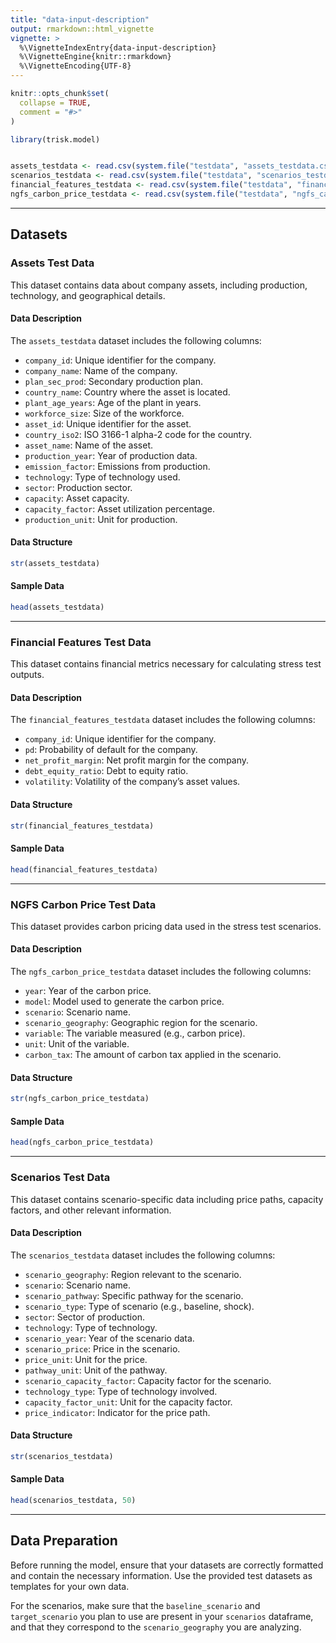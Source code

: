 ```yaml
---
title: "data-input-description"
output: rmarkdown::html_vignette
vignette: >
  %\VignetteIndexEntry{data-input-description}
  %\VignetteEngine{knitr::rmarkdown}
  %\VignetteEncoding{UTF-8}
---
```


```r
knitr::opts_chunk$set(
  collapse = TRUE,
  comment = "#>"
)
```

```r
library(trisk.model)


assets_testdata <- read.csv(system.file("testdata", "assets_testdata.csv", package = "trisk.model"))
scenarios_testdata <- read.csv(system.file("testdata", "scenarios_testdata.csv", package = "trisk.model"))
financial_features_testdata <- read.csv(system.file("testdata", "financial_features_testdata.csv", package = "trisk.model"))
ngfs_carbon_price_testdata <- read.csv(system.file("testdata", "ngfs_carbon_price_testdata.csv", package = "trisk.model"))
```

---

## Datasets

### Assets Test Data

This dataset contains data about company assets, including production, technology, and geographical details.

#### Data Description

The `assets_testdata` dataset includes the following columns:

- `company_id`: Unique identifier for the company.
- `company_name`: Name of the company.
- `plan_sec_prod`: Secondary production plan.
- `country_name`: Country where the asset is located.
- `plant_age_years`: Age of the plant in years.
- `workforce_size`: Size of the workforce.
- `asset_id`: Unique identifier for the asset.
- `country_iso2`: ISO 3166-1 alpha-2 code for the country.
- `asset_name`: Name of the asset.
- `production_year`: Year of production data.
- `emission_factor`: Emissions from production.
- `technology`: Type of technology used.
- `sector`: Production sector.
- `capacity`: Asset capacity.
- `capacity_factor`: Asset utilization percentage.
- `production_unit`: Unit for production.

#### Data Structure

```r
str(assets_testdata)
```

#### Sample Data

```r
head(assets_testdata)
```

---

### Financial Features Test Data

This dataset contains financial metrics necessary for calculating stress test outputs.

#### Data Description

The `financial_features_testdata` dataset includes the following columns:

- `company_id`: Unique identifier for the company.
- `pd`: Probability of default for the company.
- `net_profit_margin`: Net profit margin for the company.
- `debt_equity_ratio`: Debt to equity ratio.
- `volatility`: Volatility of the company's asset values.

#### Data Structure

```r
str(financial_features_testdata)
```

#### Sample Data

```r
head(financial_features_testdata)
```

---

### NGFS Carbon Price Test Data

This dataset provides carbon pricing data used in the stress test scenarios.

#### Data Description

The `ngfs_carbon_price_testdata` dataset includes the following columns:

- `year`: Year of the carbon price.
- `model`: Model used to generate the carbon price.
- `scenario`: Scenario name.
- `scenario_geography`: Geographic region for the scenario.
- `variable`: The variable measured (e.g., carbon price).
- `unit`: Unit of the variable.
- `carbon_tax`: The amount of carbon tax applied in the scenario.

#### Data Structure

```r
str(ngfs_carbon_price_testdata)
```

#### Sample Data

```r
head(ngfs_carbon_price_testdata)
```

---

### Scenarios Test Data

This dataset contains scenario-specific data including price paths, capacity factors, and other relevant information.

#### Data Description

The `scenarios_testdata` dataset includes the following columns:

- `scenario_geography`: Region relevant to the scenario.
- `scenario`: Scenario name.
- `scenario_pathway`: Specific pathway for the scenario.
- `scenario_type`: Type of scenario (e.g., baseline, shock).
- `sector`: Sector of production.
- `technology`: Type of technology.
- `scenario_year`: Year of the scenario data.
- `scenario_price`: Price in the scenario.
- `price_unit`: Unit for the price.
- `pathway_unit`: Unit of the pathway.
- `scenario_capacity_factor`: Capacity factor for the scenario.
- `technology_type`: Type of technology involved.
- `capacity_factor_unit`: Unit for the capacity factor.
- `price_indicator`: Indicator for the price path.

#### Data Structure

```r
str(scenarios_testdata)
```

#### Sample Data


```r
head(scenarios_testdata, 50)
```

---

## Data Preparation

Before running the model, ensure that your datasets are correctly formatted and contain the necessary information. Use the provided test datasets as templates for your own data.

For the scenarios, make sure that the `baseline_scenario` and `target_scenario` you plan to use are present in your `scenarios` dataframe, and that they correspond to the `scenario_geography` you are analyzing.
